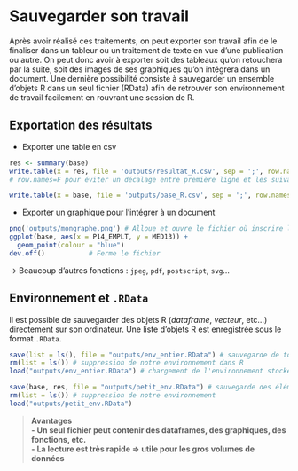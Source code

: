 # Sauvegarder son travail

Après avoir réalisé ces traitements, on peut exporter son travail afin de le finaliser dans un tableur ou un traitement de texte en vue d'une publication ou autre. On peut donc avoir à exporter soit des tableaux qu'on retouchera par la suite, soit des images de ses graphiques qu'on intégrera dans un document. Une dernière possibilité consiste à sauvegarder un ensemble d'objets R dans un seul fichier (RData) afin de retrouver son environnement de travail facilement en rouvrant une session de R.

## Exportation des résultats

- Exporter une table en csv
```r
res <- summary(base)
write.table(x = res, file = 'outputs/resultat_R.csv', sep = ';', row.names = FALSE)
# row.names=F pour éviter un décalage entre première ligne et les suivantes

write.table(x = base, file = 'outputs/base_R.csv', sep = ';', row.names = FALSE)
```

- Exporter un graphique pour l'intégrer à un document
```r
png('outputs/mongraphe.png') # Alloue et ouvre le fichier où inscrire le graphe
ggplot(base, aes(x = P14_EMPLT, y = MED13)) +
  geom_point(colour = "blue")
dev.off()           # Ferme le fichier
```

$\rightarrow$ Beaucoup d'autres fonctions : `jpeg`, `pdf`, `postscript`, `svg`...


## Environnement et `.RData`

Il est possible de sauvegarder des objets R (*dataframe*, *vecteur*, etc...) directement sur son ordinateur. Une liste d'objets R est enregistrée sous le format `.RData`.

```r
save(list = ls(), file = "outputs/env_entier.RData") # sauvegarde de tout l'environnement sur le répertoire choisi
rm(list = ls()) # suppression de notre environnement dans R
load("outputs/env_entier.RData") # chargement de l'environnement stocké sur l'ordinateur

save(base, res, file = "outputs/petit_env.RData") # sauvegarde des éléments base et V1
rm(list = ls()) # suppression de notre environnement
load("outputs/petit_env.RData")
```

>**Avantages    
- Un seul fichier peut contenir des dataframes, des graphiques, des fonctions, etc.    
- La lecture est très rapide $\Rightarrow$ utile pour les gros volumes de données**
